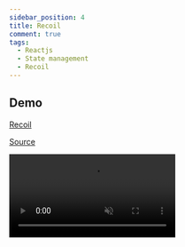 ```yaml
---
sidebar_position: 4
title: Recoil
comment: true
tags:
  - Reactjs
  - State management
  - Recoil
---
```


## Demo

[Recoil](https://github.com/facebookexperimental/Recoil)

[Source](https://github.com/hunghg255/reactjs-state-management/tree/master/recoil)

<video
  src='https://res.cloudinary.com/hunghg255/video/upload/v1679509670/blog/recoil_xeg6sw.mov'
  loop
  muted
  controls
/>

